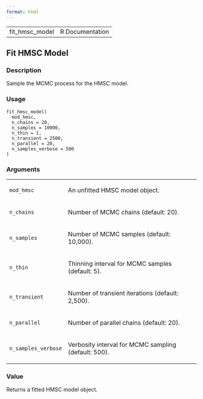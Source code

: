 ```yaml
---
format: html
---
```


<html><head><title>R: Fit HMSC Model</title>
<meta http-equiv="Content-Type" content="text/html; charset=utf-8" />
<meta name="viewport" content="width=device-width, initial-scale=1.0, user-scalable=yes" />
<link rel="stylesheet" href="https://cdn.jsdelivr.net/npm/katex@0.15.3/dist/katex.min.css">
<script type="text/javascript">
const macros = { "\\R": "\\textsf{R}", "\\code": "\\texttt"};
function processMathHTML() {
    var l = document.getElementsByClassName('reqn');
    for (let e of l) { katex.render(e.textContent, e, { throwOnError: false, macros }); }
    return;
}</script>
<script defer src="https://cdn.jsdelivr.net/npm/katex@0.15.3/dist/katex.min.js"
    onload="processMathHTML();"></script>
<link rel="stylesheet" type="text/css" href="R.css" />
</head><body><div class="container"><main>

<table style="width: 100%;"><tr><td>fit_hmsc_model</td><td style="text-align: right;">R Documentation</td></tr></table>

<h2>Fit HMSC Model</h2>

<h3>Description</h3>

<p>Sample the MCMC process for the HMSC model.
</p>


<h3>Usage</h3>

<pre><code class='language-R'>fit_hmsc_model(
  mod_hmsc,
  n_chains = 20,
  n_samples = 10000,
  n_thin = 1,
  n_transient = 2500,
  n_parallel = 20,
  n_samples_verbose = 500
)
</code></pre>


<h3>Arguments</h3>

<table>
<tr><td><code id="mod_hmsc">mod_hmsc</code></td>
<td>
<p>An unfitted HMSC model object.</p>
</td></tr>
<tr><td><code id="n_chains">n_chains</code></td>
<td>
<p>Number of MCMC chains (default: 20).</p>
</td></tr>
<tr><td><code id="n_samples">n_samples</code></td>
<td>
<p>Number of MCMC samples (default: 10,000).</p>
</td></tr>
<tr><td><code id="n_thin">n_thin</code></td>
<td>
<p>Thinning interval for MCMC samples (default: 5).</p>
</td></tr>
<tr><td><code id="n_transient">n_transient</code></td>
<td>
<p>Number of transient iterations (default: 2,500).</p>
</td></tr>
<tr><td><code id="n_parallel">n_parallel</code></td>
<td>
<p>Number of parallel chains (default: 20).</p>
</td></tr>
<tr><td><code id="n_samples_verbose">n_samples_verbose</code></td>
<td>
<p>Verbosity interval for MCMC sampling (default: 500).</p>
</td></tr>
</table>


<h3>Value</h3>

<p>Returns a fitted HMSC model object.
</p>

</main>

</div>
</body></html>

